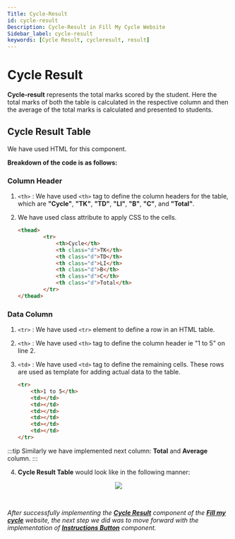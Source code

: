```yaml
---
Title: Cycle-Result
id: cycle-result
Description: Cycle-Result in Fill My Cycle Website
Sidebar_label: cycle-result
keywords: [Cycle Result, cycleresult, result]
---
```


# Cycle Result
**Cycle-result** represents the total marks scored by the student. Here the total marks of both the table is calculated in the respective column and then the average of the total marks is calculated and presented to students.

## Cycle Result Table
We have used HTML for this component.<br />

**Breakdown of the code is as follows:**

### Column Header 
  
1. `<th>` : We have used `<th>` tag to define the column headers for the  table, which are **"Cycle"**, **"TK"**, **"TD"**, **"LI"**, **"B"**, **"C"**, and **"Total"**.
	
2. We have used class attribute to apply CSS to the cells.
 
	```html title="index.html" {3-4} showLineNumbers
	<thead>
			<tr>
				<th>Cycle</th>
				<th class="d">TK</th>
				<th class="d">TD</th>
				<th class="d">LI</th>
				<th class="d">B</th>
				<th class="d">C</th>
				<th class="d">Total</th>
			</tr>
	</thead>
	```
	
### Data Column 
  
1. `<tr>` : We have used `<tr>` element to define a row in an HTML table.
  
2. `<th>` : We have used `<th>` tag to define the column header ie "1 to 5" on line 2.
  
3. `<td>` : We have used `<td>` tag to define the remaining cells. These rows are used as template for adding actual data to the table.   

	```html title="index.html" {1-3} showLineNumbers
	<tr>
		<th>1 to 5</th>
		<td></td>
		<td></td>
		<td></td>
		<td></td>
		<td></td>
		<td></td>
	</tr>
	```

:::tip
Similarly we have implemented next column: **Total** and **Average** column. 
:::

4. **Cycle Result Table** would look like in the following manner: 


<p align="center">
<img src = {pic2} style={{ border: "2px solid gray" }} />
</p>

<br />

_After successfully implementing the **[Cycle Result](cycle-result)** component of the **[Fill my cycle](https://fillmycycle.tcetmumbai.in/#result)** website, the next step we did was to move forward with the implementation of **[Instructions Button](button-instructions)** component._


